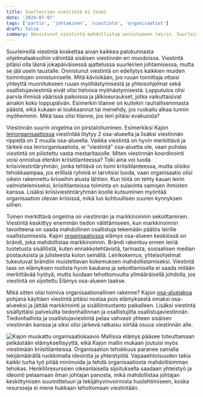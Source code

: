 ```yaml
---
title: Suurleirien viestintä ei toimi
date: '2024-07-07'
tags: ['partio', 'johtaminen', 'viestintä', 'organisaatiot']
draft: false
summary: Onnistunut viestintä mahdollistaa onnistuneen leirin. Suurleirien viestintä on kuitekin rikki ja vaatii organisaatiollista kehitystä rakenteellisten ongelmien kitkemiseksi. 
---
```


Suurleireillä viestintä koskettaa aivan kaikkea palokunnasta ohjelmalaaksoihin vähintää sisäisen viestinnän eri muodoissa. Viestintä pitäisi olla läsnä jokapäiväisessä ajattelussa suurleirien johtamisessa, mutta se jää usein taustalle. Onnistunut viestintä on edellytys kaikkien muiden toimintojen onnistumiselle. Mitä kävisikään, jos ruuan toimittaja ottaisi yhteyttä muonitukseen ruuan myöhästymisestä ja yhteisohjelmat sekä osallistujaviestintä eivät olisi tietoisia myöhästymisestä. Lopputulos olisi parvia ihmisiä väärissä paikoissa ja jälkiseuraukset, jotka vaikuttaisivat ainakin koko loppupäivän. Esimerkin tilanne on kuitekin rauhallisemmasta päästä, eikä kukaan ei loukkaannut tai menehdy, jos ruokailu alkaa tunnin myöhemmin. Mikä taas olisi tilanne, jos leiri pitäisi evakuoida?

Viestinnän suurin ongelma on pirstaloituminen. Esimerkiksi Kajon [leiriorganisaatiossa](https://kajo2022.fi/yhteystiedot/) viestintää löytyy 2 osa-alueelta ja lisäksi viestinnän rippeitä on 2 muulla osa-alueella. Vaikka viestintä on hyvin merkittävä ja tärkeä osa leiriorganisaatiota, ei "viestintä" osa-aluetta ole, vaan puhdas viestintä on piilotettu vasta mestaritasolle. Miten viestinnän koordinointi voisi onnistua etenkin kriisitilanteessa? Toki aina voi luoda kriisiviestintäryhmän, jonka tehtävä on toimi kriisitilanteessa, mutta olisiko tehokkaampaa, jos erillisiä ryhmiä ei tarvitsisi luoda, vaan organisaatio olisi oikein rakennettu kriiseihin alusta lähtien. Kun töitä on tehty kauan leirin valmistelemiseksi, kriisitilanteissa toiminta on sulavinta samojen ihmisten kanssa. Lisäksi kriisiviestintäryhmän koolle kutsuminen myöntää organisaation olevan kriisissä, mikä luo kohtuullisen suuren kynnyksen siihen.

Toinen merkittävä ongelma on viestinnän ja markkinoinnin sekoittaminen. Viestintä keskittyy enemmän tiedon välittämiseen, kun markkinoinnin tavoitteena on saada mahdollinen osallistuja tekemään päätös leirille osallistumisesta. Kajon [organisaatiossa](https://kajo2022.fi/yhteystiedot/) elämys osa-alueen keskiössä on brändi, joka mahdollistaa markkinoinnin. Brändi rakentuu ennen leiriä tuotetusta sisällöstä, kuten ennakkotehtävistä, tarinasta, sosiaalisen median postauksista ja julisteesta kolon seinällä. Leirikokemus, yhteisohjelmat tukeutuvat brändiin muistettavan kokemuksen mahdollistamiseksi. Viestintä taas on elämyksen roolista hyvin kaukana ja sekoittamisella ei saada mitään merkittävää hyötyä, mutta luodaan tehottomuutta ylimääräisellä johdolla, jos viestintä on sijoitettu Elämys osa-alueen taakse.

Mikä sitten olisi toimiva organisaationallinen rakenne? Kajon [osa-aluejakoa](https://kajo2022.fi/yhteystiedot/) pohjana käyttäen viestintä pitäisi nostaa pois elämyksestä omaksi osa-alueeksi ja jättää markkinointi ja sisällöntuotanto paikalleen. Lisäksi viestintä sisällyttäisi palveluilta tiedonhallinnan ja osallistujilta osallistujaviestinnän. Tiedonhallinta ja osallistujaviestintä pelaa vahvasti yhteen sisäisen viestinnän kanssa ja siksi olisi järkevä ratkaisu siirtää osuus viestinnän alle.

![Kajon muokattu organisaatiokaavio](/static/images/viestinta_organisaatio.png)
Mallissa elämys pääsee toteuttamaan pelkästään elämyksellisyyttä, eikä Kajon mallin mukaan joutuisi myös viestimään kriisitilanteissa. Organisaation tehokkuus paranee samalla tekijämäärällä ruokkimalla ideointia ja yhteistyötä. Vapaaehtoisuuden takia kaikki turha työ pitää minimoida ja tehdä organisaatiosta mahdollisimman tehokas. Henkilöresurssien oikeanlaisella sijoituksella saadaan yhteistyö ja ideointi pelaamaan ilman johtajan panosta, mikä mahdollistaa johtajan keskittymisen suunnitteluun ja tekijähyvinvoinnista huolehtimiseen, koska resursseja ei mene hukkaan tehottomaan viestintään.
